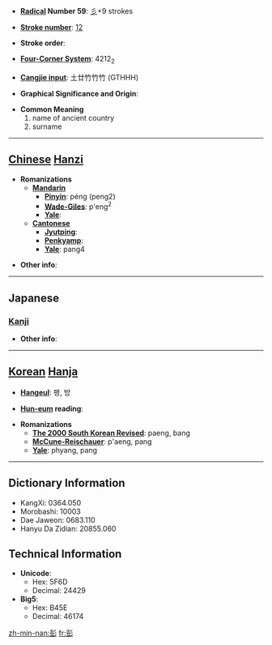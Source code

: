 * '''[[Wiktionary:Chinese radical index| Radical]] Number 59''': [[Wiktionary:Chinese radical index 彡|彡]]+9 strokes

* '''[[Wiktionary:Chinese total strokes index|Stroke number]]''': [[Wiktionary:Chinese total strokes index 12|12]]

* '''Stroke order''': 

* '''[[Wiktionary:Chinese four corner index|Four-Corner System]]''': 4212<sub>2</sub>

* '''[[Wiktionary:Chinese Cangjie index|Cangjie input]]''': 土廿竹竹竹 (GTHHH)

* '''Graphical Significance and Origin''': 

* '''Common Meaning'''
*#name of ancient country
*# surname


----

== [[Chinese]] [[Hanzi]] ==

* '''Romanizations'''
** '''[[Mandarin]]'''
*** '''[[Pinyin]]''': péng (peng2)
*** '''[[Wade-Giles]]''': p'eng<sup>2</sup>
*** '''[[Yale]]''': 
** '''[[Cantonese]]'''
*** '''[[Jyutping]]''':
*** '''[[Penkyamp]]''': 
*** '''[[Yale]]''': pang4

* '''Other info''': 

----

==Japanese==
===[[Kanji]]===
{{kanji|on readings=[[ほう]] (hō)
|kun readings=[[ゆく]] (yuku), [[みち]] (michi), [[さかん]] (sakan)
}}

* '''Other info''':  

----

== [[Korean]] [[Hanja]] ==

* '''[[Hangeul]]''': 팽, 방

* '''[[Hun-eum]] reading''': 

* '''Romanizations'''
** '''[[The 2000 South Korean Revised Romanization|The 2000 South Korean Revised]]''': paeng, bang
** '''[[McCune-Reischauer]]''': p'aeng, pang
** '''[[Yale]]''': phyang, pang

----

== Dictionary Information ==

* KangXi: 0364.050
* Morobashi: 10003
* Dae Jaweon: 0683.110
* Hanyu Da Zidian: 20855.060

== Technical Information ==

* '''Unicode''':
** Hex: 5F6D
** Decimal: 24429
* '''Big5''':
** Hex: B45E
** Decimal: 46174

[[zh-min-nan:彭]]
[[fr:彭]]